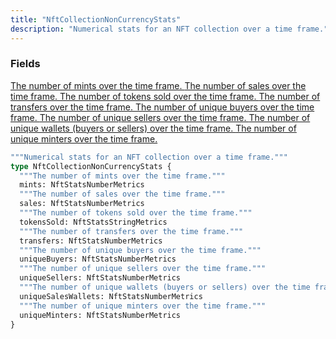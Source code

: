 ```yaml
---
title: "NftCollectionNonCurrencyStats"
description: "Numerical stats for an NFT collection over a time frame."
---
```


### Fields

<a href="/api-reference/types/nftstatsnumbermetrics">
  <ResponseField name="mints" type="NftStatsNumberMetrics">
    The number of mints over the time frame.
  </ResponseField>
</a>

<a href="/api-reference/types/nftstatsnumbermetrics">
  <ResponseField name="sales" type="NftStatsNumberMetrics">
    The number of sales over the time frame.
  </ResponseField>
</a>

<a href="/api-reference/types/nftstatsstringmetrics">
  <ResponseField name="tokensSold" type="NftStatsStringMetrics">
    The number of tokens sold over the time frame.
  </ResponseField>
</a>

<a href="/api-reference/types/nftstatsnumbermetrics">
  <ResponseField name="transfers" type="NftStatsNumberMetrics">
    The number of transfers over the time frame.
  </ResponseField>
</a>

<a href="/api-reference/types/nftstatsnumbermetrics">
  <ResponseField name="uniqueBuyers" type="NftStatsNumberMetrics">
    The number of unique buyers over the time frame.
  </ResponseField>
</a>

<a href="/api-reference/types/nftstatsnumbermetrics">
  <ResponseField name="uniqueSellers" type="NftStatsNumberMetrics">
    The number of unique sellers over the time frame.
  </ResponseField>
</a>

<a href="/api-reference/types/nftstatsnumbermetrics">
  <ResponseField name="uniqueSalesWallets" type="NftStatsNumberMetrics">
    The number of unique wallets (buyers or sellers) over the time frame.
  </ResponseField>
</a>

<a href="/api-reference/types/nftstatsnumbermetrics">
  <ResponseField name="uniqueMinters" type="NftStatsNumberMetrics">
    The number of unique minters over the time frame.
  </ResponseField>
</a>


```graphql NftCollectionNonCurrencyStats
"""Numerical stats for an NFT collection over a time frame."""
type NftCollectionNonCurrencyStats {
  """The number of mints over the time frame."""
  mints: NftStatsNumberMetrics
  """The number of sales over the time frame."""
  sales: NftStatsNumberMetrics
  """The number of tokens sold over the time frame."""
  tokensSold: NftStatsStringMetrics
  """The number of transfers over the time frame."""
  transfers: NftStatsNumberMetrics
  """The number of unique buyers over the time frame."""
  uniqueBuyers: NftStatsNumberMetrics
  """The number of unique sellers over the time frame."""
  uniqueSellers: NftStatsNumberMetrics
  """The number of unique wallets (buyers or sellers) over the time frame."""
  uniqueSalesWallets: NftStatsNumberMetrics
  """The number of unique minters over the time frame."""
  uniqueMinters: NftStatsNumberMetrics
}
```
